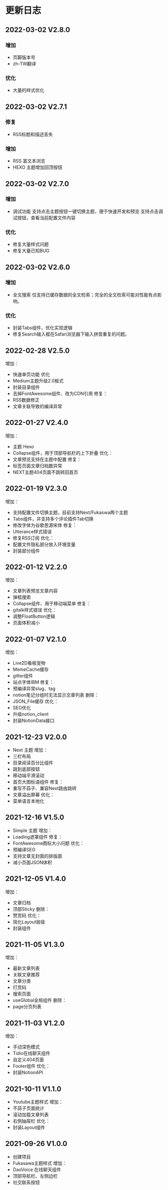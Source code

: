 # 更新日志


## 2022-03-02 V2.8.0
### 增加
- 页脚版本号
- zh-TW翻译
### 优化
- 大量的样式优化

## 2022-03-02 V2.7.1

### 修复
- RSS标题和描述丢失
### 增加
- RSS 富文本浏览
- HEXO 主题增加回顶按钮

## 2022-03-02 V2.7.0

### 增加
- 调试功能
  支持点击主题按钮一键切换主题，便于快速开发和预览
  支持点击调试按钮，查看当前配置文件内容
### 优化
- 修复大量样式问题
- 修复大量已知BUG
## 2022-03-02 V2.6.0

### 增加
- 全文搜索
  仅支持已缓存数据的全文检索；完全的全文检索可能对性能有点影响。
### 优化
- 封装Tabs组件，优化实现逻辑
- 修复Search输入框在Safari浏览器下输入拼音重复的问题。


## 2022-02-28 V2.5.0
增加：
- 快速单页功能
优化
- Medium主题升级2.0板式
- 封装目录组件
- 去掉FontAwesome组件、改为CDN引用
修复：
- RSS数据修正
- 文章关联导致的编译异常

## 2022-01-27 V2.4.0
增加：
- 主题 Hexo
- Collapse组件，用于顶部导航栏的上下折叠
优化：
- 文章预览支持在主题中配置
修复：
- 标签页面文章归档数异常
- NEXT主题404页面不跳转回首页

## 2022-01-19 V2.3.0
增加：
- 支持配置文件切换主题，目前支持Next/Fukaswa两个主题
- Tabs组件，并支持多个评论插件Tab切换
- 修改字体为谷歌思源宋体
修复：
- Utterance样式错误
- 修复RSS订阅
优化：
- 配置文件隐私部分放入环境变量
- 封装部分组件

## 2022-01-12 V2.2.0
增加：
- 文章列表预览文章内容
- 弹框搜索
- Collapse组件、用于移动端菜单
修复：
- gitalk样式错误
优化：
- 调整FloatButton逻辑
- 页面体积减小


## 2022-01-07 V2.1.0
增加：
- Live2D看板宠物
- MemeCache缓存
- gitter组件
- 站点字体IBM
修复：
- 预编译异常slug、tag
- notion笔记分组时无法显示文章列表
删除：
- JSON_File缓存
优化：
- SEO优化
- 升级notion_client
- 封装NotionData接口

## 2021-12-23 V2.0.0
- Next 主题
增加：
- 三栏布局
- 目录阅读百分比组件
- 跳到底部按钮
- 移动端平滑滚动
- 首页大图标语组件
修复：
- 重写不蒜子、兼容Next路由跳转
- 文章溢出屏幕
优化：
- 菜单语言本地化


## 2021-12-16 V1.5.0
- Simple 主题
增加：
- Loading遮罩组件
修复：
- FontAwesome图标大小问题
优化：
- 预编译SEO
- 支持文章无封面的排版面
- 减小页面JSON体积


## 2021-12-05 V1.4.0
增加：
- 文章归档
- 顶部Sticky
删除：
- 赞赏码
优化：
- 简化Layout层级
- 封装组件

## 2021-11-05 V1.3.0
增加：
- 最新文章列表
- 关联文章推荐
- 文章分类
- 打赏码
- 搜索页面
- useGlobal全局组件
删除：
- page分页列表


## 2021-11-03 V1.2.0
增加：
- 手动深色模式
- Tidio在线聊天组件
- 自定义404页面
- Footer组件
优化：
- 封装NotionAPI

## 2021-10-11 V1.1.0
- Youtube主题样式
增加：
- 不蒜子页面统计
- 滚动加载文章列表
- 右侧抽屉栏
优化：
- 封装Layout组件

## 2021-09-26 V1.0.0
- 创建项目
- Fukasawa主题样式
增加：
- DaoVoice 在线聊天组件
- 顶部导航栏、左侧边栏
- 社交联系按钮
